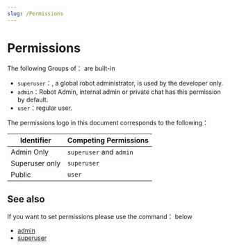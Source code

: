 ```yaml
---
slug: /Permissions
---
```


# Permissions

The following Groups of： are built-in

-   `superuser`：, a global robot administrator, is used by the developer only.
-   `admin`：Robot Admin, internal admin or private chat has this permission by default.
-   `user`：regular user.

The permissions logo in this document corresponds to the following：

| Identifier       | Competing Permissions             |
| ---------------- | --------------------------------- |
| Admin Only       | `superuser` and `admin`           |
| Superuser only   | `superuser`                       |
| Public           | `user`                            |

## See also

If you want to set permissions please use the command： below

-   [admin](admin)
-   [superuser](superuser)
